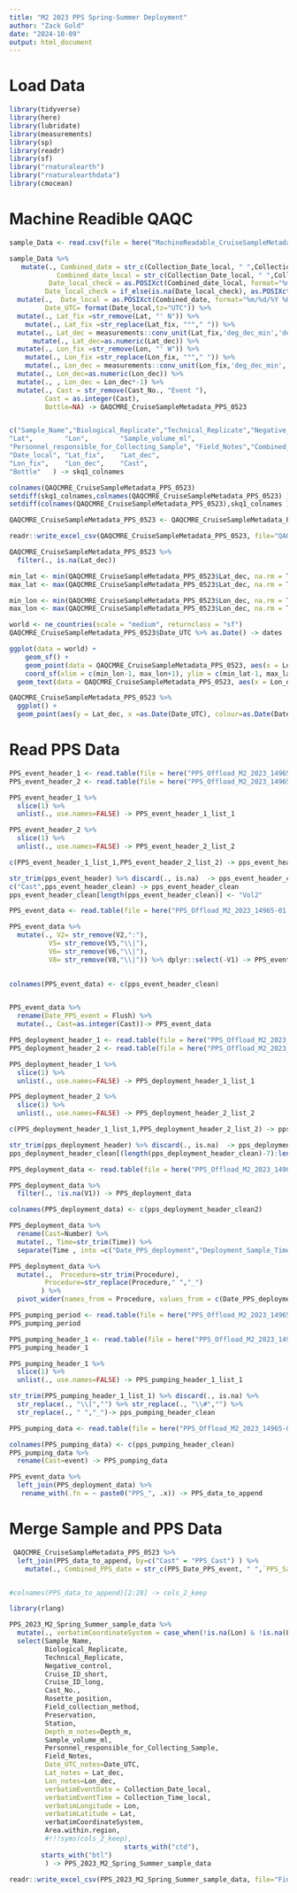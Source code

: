 ```yaml
---
title: "M2 2023 PPS Spring-Summer Deployment"
author: "Zack Gold"
date: "2024-10-09"
output: html_document
---
```


# Load Data

```r
library(tidyverse)
library(here)
library(lubridate)
library(measurements)
library(sp)
library(readr)
library(sf)
library("rnaturalearth")
library("rnaturalearthdata")
library(cmocean)
```
# Machine Readible QAQC

```r

sample_Data <- read.csv(file = here("MachineReadable_CruiseSampleMetadata_M2-PPS-0523.csv"), header=T,fileEncoding="UTF-8")

sample_Data %>% 
   mutate(., Combined_date = str_c(Collection_Date_local, " ",Collection_Time_local),
            Combined_date_local = str_c(Collection_Date_local, " ",Collection_Time_local),
          Date_local_check = as.POSIXct(Combined_date_local, format="%m/%d/%y %H:%M", tz="US/Alaska"),
         Date_local_check = if_else(is.na(Date_local_check), as.POSIXct(Combined_date_local, format="%m/%d/%y", tz="UTC"), Date_local_check )) %>% 
  mutate(.,  Date_local = as.POSIXct(Combined_date, format="%m/%d/%Y %H:%M", tz="US/Alaska"),
         Date_UTC= format(Date_local,tz="UTC")) %>% 
  mutate(., Lat_fix =str_remove(Lat, "' N")) %>% 
    mutate(., Lat_fix =str_replace(Lat_fix, "°"," ")) %>% 
  mutate(., Lat_dec = measurements::conv_unit(Lat_fix,'deg_dec_min','dec_deg')) %>% 
      mutate(., Lat_dec=as.numeric(Lat_dec)) %>% 
  mutate(., Lon_fix =str_remove(Lon, "' W")) %>% 
    mutate(., Lon_fix =str_replace(Lon_fix, "°"," ")) %>%
    mutate(., Lon_dec = measurements::conv_unit(Lon_fix,'deg_dec_min','dec_deg')) %>% 
  mutate(., Lon_dec=as.numeric(Lon_dec)) %>% 
  mutate(., , Lon_dec = Lon_dec*-1) %>% 
  mutate(., Cast = str_remove(Cast_No., "Event "),
         Cast = as.integer(Cast), 
         Bottle=NA) -> QAQCMRE_CruiseSampleMetadata_PPS_0523


c("Sample_Name","Biological_Replicate","Technical_Replicate","Negative_control",    "Cruise_ID_short",     "Cruise_ID_long",     "Collection_Date_UTC", "Collection_Date_local","Collection_Time_UTC","Collection_Time_local"                   ,"Field_Sample_Name",   "Cast_No.",  "Rosette_position",    "Field_collection_method"       ,"Preservation",       "Area.within.region",  "Station",    "Depth_m",   
"Lat",        "Lon",        "Sample_volume_ml",   
"Personnel_responsible_for_Collecting_Sample", "Field_Notes","Combined_date",      "Combined_date_local", "Date_UTC",   "Date_local_check",   
"Date_local", "Lat_fix",    "Lat_dec",   
"Lon_fix",    "Lon_dec",    "Cast",      
"Bottle"   ) -> skq1_colnames

colnames(QAQCMRE_CruiseSampleMetadata_PPS_0523)
setdiff(skq1_colnames,colnames(QAQCMRE_CruiseSampleMetadata_PPS_0523) )
setdiff(colnames(QAQCMRE_CruiseSampleMetadata_PPS_0523),skq1_colnames )

QAQCMRE_CruiseSampleMetadata_PPS_0523 <- QAQCMRE_CruiseSampleMetadata_PPS_0523[, skq1_colnames]

readr::write_excel_csv(QAQCMRE_CruiseSampleMetadata_PPS_0523, file="QAQCMRE_CruiseSampleMetadata_PPS_0523.csv")

```

```r
QAQCMRE_CruiseSampleMetadata_PPS_0523 %>% 
  filter(., is.na(Lat_dec))
```

```r

min_lat <- min(QAQCMRE_CruiseSampleMetadata_PPS_0523$Lat_dec, na.rm = T)
max_lat <- max(QAQCMRE_CruiseSampleMetadata_PPS_0523$Lat_dec, na.rm = T)

min_lon <- min(QAQCMRE_CruiseSampleMetadata_PPS_0523$Lon_dec, na.rm = T)
max_lon <- max(QAQCMRE_CruiseSampleMetadata_PPS_0523$Lon_dec, na.rm = T)

world <- ne_countries(scale = "medium", returnclass = "sf")
QAQCMRE_CruiseSampleMetadata_PPS_0523$Date_UTC %>% as.Date() -> dates

ggplot(data = world) +
    geom_sf() +
    geom_point(data = QAQCMRE_CruiseSampleMetadata_PPS_0523, aes(x = Lon_dec, y = Lat_dec, colour=as.Date(Date_UTC)), size=2) +
    coord_sf(xlim = c(min_lon-1, max_lon+1), ylim = c(min_lat-1, max_lat+1), expand = FALSE) +theme_bw() +xlab("Longitude") +ylab("Latitude") +
  geom_text(data = QAQCMRE_CruiseSampleMetadata_PPS_0523, aes(x = Lon_dec, y = Lat_dec, label=Station),size = 2, colour="black") + scale_color_cmocean(labels=dates, breaks=dates, name ="tempo", start = 0.1, end=0.5) +labs(colour="Date")
```

```r
QAQCMRE_CruiseSampleMetadata_PPS_0523 %>% 
  ggplot() +
  geom_point(aes(y = Lat_dec, x =as.Date(Date_UTC), colour=as.Date(Date_UTC)), size=2) + scale_color_cmocean(labels=dates, breaks=dates, name ="tempo", start = 0.1, end=0.5) +labs(colour="Date") +scale_x_date(date_labels = "%b %d %Y")
```

# Read PPS Data

```r
PPS_event_header_1 <- read.table(file = here("PPS_Offload_M2_2023_14965-01.txt"), header=F, nrows = 1, skip = 32, sep="|",stringsAsFactors = FALSE)
PPS_event_header_2 <- read.table(file = here("PPS_Offload_M2_2023_14965-01.txt"), header=F, nrows = 1, skip = 35, sep="|",stringsAsFactors = FALSE)

PPS_event_header_1 %>% 
  slice(1) %>% 
  unlist(., use.names=FALSE) -> PPS_event_header_1_list_1

PPS_event_header_2 %>% 
  slice(1) %>% 
  unlist(., use.names=FALSE) -> PPS_event_header_2_list_2

c(PPS_event_header_1_list_1,PPS_event_header_2_list_2) -> pps_event_header

str_trim(pps_event_header) %>% discard(., is.na)  -> pps_event_header_clean
c("Cast",pps_event_header_clean) -> pps_event_header_clean
pps_event_header_clean[length(pps_event_header_clean)] <- "Vol2"

PPS_event_data <- read.table(file = here("PPS_Offload_M2_2023_14965-01.txt"), header=F, nrows = 23, skip = 36,stringsAsFactors = FALSE)

PPS_event_data %>% 
  mutate(., V2= str_remove(V2,":"),
          V5= str_remove(V5,"\\|"),
          V6= str_remove(V6,"\\|"),
          V8= str_remove(V8,"\\|")) %>% dplyr::select(-V1) -> PPS_event_data
  

colnames(PPS_event_data) <- c(pps_event_header_clean)


PPS_event_data %>% 
  rename(Date_PPS_event = Flush) %>% 
  mutate(., Cast=as.integer(Cast))-> PPS_event_data

```

```r
PPS_deployment_header_1 <- read.table(file = here("PPS_Offload_M2_2023_14965-01.txt"), header=F, nrows = 1, skip = 71, sep="|",stringsAsFactors = FALSE)
PPS_deployment_header_2 <- read.table(file = here("PPS_Offload_M2_2023_14965-01.txt"), header=F, nrows = 1, skip = 72, sep="|",stringsAsFactors = FALSE)

PPS_deployment_header_1 %>% 
  slice(1) %>% 
  unlist(., use.names=FALSE) -> PPS_deployment_header_1_list_1

PPS_deployment_header_2 %>% 
  slice(1) %>% 
  unlist(., use.names=FALSE) -> PPS_deployment_header_2_list_2

c(PPS_deployment_header_1_list_1,PPS_deployment_header_2_list_2) -> pps_deployment_header

str_trim(pps_deployment_header) %>% discard(., is.na)  -> pps_deployment_header_clean
pps_deployment_header_clean[(length(pps_deployment_header_clean)-7):length(pps_deployment_header_clean)] -> pps_deployment_header_clean2

PPS_deployment_data <- read.table(file = here("PPS_Offload_M2_2023_14965-01.txt"), header=F, nrows = 91, skip = 74,sep="|")

PPS_deployment_data %>% 
  filter(., !is.na(V1)) -> PPS_deployment_data

colnames(PPS_deployment_data) <- c(pps_deployment_header_clean2)

PPS_deployment_data %>% 
  rename(Cast=Number) %>% 
  mutate(., Time=str_trim(Time)) %>% 
  separate(Time , into =c("Date_PPS_deployment","Deployment_Sample_Time"), sep=" ") -> PPS_deployment_data

PPS_deployment_data %>% 
  mutate(.,  Procedure=str_trim(Procedure),
         Procedure=str_replace(Procedure," ","_")
        ) %>% 
  pivot_wider(names_from = Procedure, values_from = c(Date_PPS_deployment,Deployment_Sample_Time,`Temp.`,`Voltage`, Pumped,Duration,Result), names_glue = "{Procedure}:{.value}") -> PPS_deployment_data

```

```r
PPS_pumping_period <- read.table(file = here("PPS_Offload_M2_2023_14965-01.txt"), header=F, nrows = 1, skip = 184, sep="|",stringsAsFactors = FALSE)
PPS_pumping_period

PPS_pumping_header_1 <- read.table(file = here("PPS_Offload_M2_2023_14965-01.txt"), header=F, nrows = 1, skip = 188,stringsAsFactors = FALSE, sep="]",comment.char = "")
PPS_pumping_header_1

PPS_pumping_header_1 %>% 
  slice(1) %>% 
  unlist(., use.names=FALSE) -> PPS_pumping_header_1_list_1

str_trim(PPS_pumping_header_1_list_1) %>% discard(., is.na) %>% 
  str_replace(., "\\[","") %>% str_replace(., "\\#","") %>% 
  str_replace(., " ","_")-> pps_pumping_header_clean

PPS_pumping_data <- read.table(file = here("PPS_Offload_M2_2023_14965-01.txt"), header=F, nrows = 1421, skip = 190)

colnames(PPS_pumping_data) <- c(pps_pumping_header_clean)
PPS_pumping_data %>% 
  rename(Cast=event) -> PPS_pumping_data

PPS_event_data %>% 
  left_join(PPS_deployment_data) %>% 
   rename_with(.fn = ~ paste0("PPS_", .x)) -> PPS_data_to_append
```

# Merge Sample and PPS Data


```r
 QAQCMRE_CruiseSampleMetadata_PPS_0523 %>% 
  left_join(PPS_data_to_append, by=c("Cast" = "PPS_Cast") ) %>% 
    mutate(., Combined_PPS_date = str_c(PPS_Date_PPS_event, " ",`PPS_Sample Time`)) -> PPS_2023_M2_Spring_Summer_sample_data


#colnames(PPS_data_to_append)[2:28] -> cols_2_keep

library(rlang)

PPS_2023_M2_Spring_Summer_sample_data %>%
  mutate(., verbatimCoordinateSystem = case_when(!is.na(Lon) & !is.na(Lat) ~ "degrees minutes seconds", TRUE ~ NA_character_)) %>%
  select(Sample_Name, 
         Biological_Replicate,
         Technical_Replicate,
         Negative_control, 
         Cruise_ID_short, 
         Cruise_ID_long,
         Cast_No.,
         Rosette_position,
         Field_collection_method,
         Preservation,
         Station,
         Depth_m_notes=Depth_m,
         Sample_volume_ml,
         Personnel_responsible_for_Collecting_Sample,
         Field_Notes,
         Date_UTC_notes=Date_UTC,
         Lat_notes = Lat_dec,
         Lon_notes=Lon_dec,
         verbatimEventDate = Collection_Date_local,
         verbatimEventTime = Collection_Time_local,
         verbatimLongitude = Lon,
         verbatimLatitude = Lat,
         verbatimCoordinateSystem,
         Area.within.region,
         #!!!syms(cols_2_keep),
                             starts_with("ctd"),
        starts_with("btl")
         ) -> PPS_2023_M2_Spring_Summer_sample_data

readr::write_excel_csv(PPS_2023_M2_Spring_Summer_sample_data, file="FinalOME_Merge_M2-PPS-0523.csv")


```

